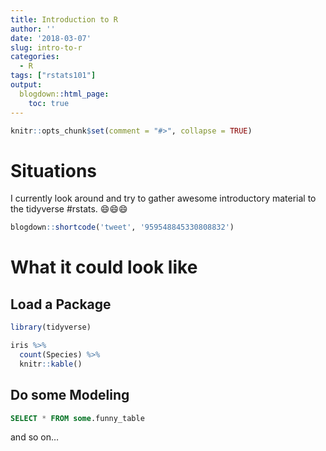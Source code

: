 ```yaml
---
title: Introduction to R
author: ''
date: '2018-03-07'
slug: intro-to-r
categories:
  - R
tags: ["rstats101"]
output:
  blogdown::html_page:
    toc: true
---
```


```r
knitr::opts_chunk$set(comment = "#>", collapse = TRUE)
```

# Situations
I currently look around and try to gather awesome introductory material to the tidyverse #rstats. 😄😄😄

```r
blogdown::shortcode('tweet', '959548845330808832')
```


# What it could look like
## Load a Package
```r
library(tidyverse)

iris %>% 
  count(Species) %>% 
  knitr::kable()
```

## Do some Modeling
```sql
SELECT * FROM some.funny_table
```

and so on...